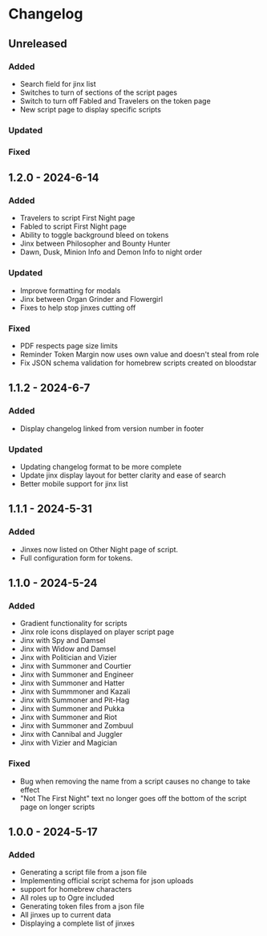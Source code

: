 # Changelog

## Unreleased

### Added

-   Search field for jinx list
-   Switches to turn of sections of the script pages
-   Switch to turn off Fabled and Travelers on the token page
-   New script page to display specific scripts

### Updated

### Fixed

## 1.2.0 - 2024-6-14

### Added

-   Travelers to script First Night page
-   Fabled to script First Night page
-   Ability to toggle background bleed on tokens
-   Jinx between Philosopher and Bounty Hunter
-   Dawn, Dusk, Minion Info and Demon Info to night order

### Updated

-   Improve formatting for modals
-   Jinx between Organ Grinder and Flowergirl
-   Fixes to help stop jinxes cutting off

### Fixed

-   PDF respects page size limits
-   Reminder Token Margin now uses own value and doesn't steal from role
-   Fix JSON schema validation for homebrew scripts created on bloodstar

## 1.1.2 - 2024-6-7

### Added

-   Display changelog linked from version number in footer

### Updated

-   Updating changelog format to be more complete
-   Update jinx display layout for better clarity and ease of search
-   Better mobile support for jinx list

## 1.1.1 - 2024-5-31

### Added

-   Jinxes now listed on Other Night page of script.
-   Full configuration form for tokens.

## 1.1.0 - 2024-5-24

### Added

-   Gradient functionality for scripts
-   Jinx role icons displayed on player script page
-   Jinx with Spy and Damsel
-   Jinx with Widow and Damsel
-   Jinx with Politician and Vizier
-   Jinx with Summoner and Courtier
-   Jinx with Summoner and Engineer
-   Jinx with Summoner and Hatter
-   Jinx with Summmoner and Kazali
-   Jinx with Summoner and Pit-Hag
-   Jinx with Summoner and Pukka
-   Jinx with Summoner and Riot
-   Jinx with Summoner and Zombuul
-   Jinx with Cannibal and Juggler
-   Jinx with Vizier and Magician

### Fixed

-   Bug when removing the name from a script causes no change to take effect
-   "Not The First Night" text no longer goes off the bottom of the script page on longer scripts

## 1.0.0 - 2024-5-17

### Added

-   Generating a script file from a json file
-   Implementing official script schema for json uploads
-   support for homebrew characters
-   All roles up to Ogre included
-   Generating token files from a json file
-   All jinxes up to current data
-   Displaying a complete list of jinxes
